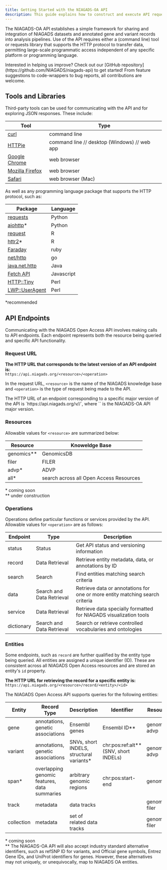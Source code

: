 ```yaml
---
title: Getting Started with the NIAGADS-OA API
description: This guide explains how to construct and execute API requests and interpret responses.
---
```


The NIAGADS-OA API establishes a simple framework for sharing and integration of NIAGADS datasets
and annotated gene and variant records into analysis pipelines. Use of the API requires either a
(command line) tool or requests library that supports the HTTP protocol to transfer data,
permitting large-scale programmatic access independent of any specific platform or programming language.

<Note title="Contribute">
	Interested in helping us improve? Check out our [GitHub
	repository](https://github.com/NIAGADS/niagads-api) to get started! From
	feature suggestions to code-wrappers to bug reports, all contributions are
	welcome.
</Note>

## Tools and Libraries

Third-party tools can be used for communicating with the API and for exploring JSON responses. These include:

| **Tool**                                                      | **Type**                                     |
| ------------------------------------------------------------- | -------------------------------------------- |
| [curl](https://curl.se/)                                      | command line                                 |
| [HTTPie](https://httpie.io/)                                  | command line // desktop (Windows) // web app |
| [Google Chrome](https://www.google.com/chrome/)               | web browser                                  |
| [Mozilla Firefox](https://www.mozilla.org/en-US/firefox/new/) | web browser                                  |
| [Safari](https://www.apple.com/safari/)                       | web browser (Mac)                            |

As well as any programming language package that supports the HTTP protocol, such as:

| **Package**                                                                                                          | **Language** |
| -------------------------------------------------------------------------------------------------------------------- | ------------ |
| [requests](https://pypi.org/project/requests/)                                                                       | Python       |
| [aiohttp](https://pypi.org/project/aiohttp/)\*                                                                       | Python       |
| [request](https://cran.r-project.org/web/packages/request/index.html)                                                | R            |
| [httr2](https://httr2.r-lib.org/)\*                                                                                  | R            |
| [Faraday](https://github.com/lostisland/faraday)                                                                     | ruby         |
| [net/http](https://pkg.go.dev/net/http)                                                                              | go           |
| [java.net.http](https://docs.oracle.com/en/java/javase/21/docs/api/java.net.http/java/net/http/package-summary.html) | Java         |
| [Fetch API](https://www.w3schools.com/jsref/api_fetch.asp)                                                           | Javascript   |
| [HTTP::Tiny](https://perldoc.perl.org/HTTP::Tiny)                                                                    | Perl         |
| [LWP::UserAgent](https://metacpan.org/release/GAAS/libwww-perl-5.69/view/lib/LWP/UserAgent.pm)                       | Perl         |

\*recommended

## API Endpoints

Communicating with the NIAGADS Open Access API involves making calls to API endpoints. Each endpoint
represents both the resource being queried and specific API functionality.

### Request URL

**The HTTP URL that corresponds to the latest version of an API endpoint
is:**<br/> `https://api.niagads.org/<resource>/<operation>`

In the request URL, `<resource>` is the name of the NIAGADS knowledge base and `<operation>` is
the type of request being made to the API.

<Note title="Other Versions">
    The HTTP URL of an endpoint corresponding to a specific major version of the
    API is `https://api.niagads.org/v<version>/<resource>/<operation>`,
    where `<version>` is the NIAGADS-OA API major version.
</Note>

### Resources

Allowable values for `<resource>` are summarized below:

| **Resource** | **Knoweldge Base**                      |
| ------------ | --------------------------------------- |
| genomics\*\* | GenomicsDB                              |
| filer        | FILER                                   |
| advp\*       | ADVP                                    |
| all\*        | search across all Open Access Resources |

\* coming soon<br/>
\*\* under construction

### Operations

Operations define particular functions or services provided by the API.  
Allowable values for `<operation>` are as follows:

| **Endpoint** | **Type**                  | **Description**                                                              |
| ------------ | ------------------------- | ---------------------------------------------------------------------------- |
| status       | Status                    | Get API status and versioning information                                    |
| record       | Data Retrieval            | Retrieve entity metadata, data, or annotations by ID                         |
| search       | Search                    | Find entities matching search criteria                                       |
| data         | Search and Data Retrieval | Retrieve data or annotations for one or more entity matching search criteria |
| service      | Data Retrieval            | Retrieve data specially formatted for NIAGADS visualization tools            |
| dictionary   | Search and Data Retrieval | Search or retrieve controlled vocabularies and ontologies                    |

### Entities

Some endpoints, such as `record` are further qualified by the entity type being queried. All
entities are assigned a unique identifier (ID). These are consistent across all NIAGADS Open Access
resources and are stored an entity's `id` property.

**The HTTP URL for retrieving the record for a specific entity is:** <br/>
`https://api.niagads.org/<resource>/record/<entity>/<id>`

The NIAGADS Open Access API supports queries for the following entities:

| **Entity** | **Record Type**                              | **Description**                           | **Identifier**                          | **Resource**    |
| ---------- | -------------------------------------------- | ----------------------------------------- | --------------------------------------- | --------------- |
| gene       | annotations, genetic associations            | Ensembl genes                             | Ensembl ID\*\*                          | genomics, advp  |
| variant    | annotations, genetic associations            | SNVs, short INDELS, structural variants\* | chr:pos:ref:alt\*\* (SNV, short INDELs) | genomics, advp  |
| span\*     | overlapping genomic features, data summaries | arbitrary genomic regions                 | chr:pos:start-end                       | genomics        |
| track      | metadata                                     | data tracks                               |                                         | genomics, filer |
| collection | metadata                                     | set of related data tracks                |                                         | genomics, filer |

\* coming soon <br/>
\*\* The NIAGADS-OA API will also accept industry standard alternative identifiers, such as refSNP ID for variants,
and Official gene symbols, Entrez Gene IDs, and UniProt identifiers for genes. However, these alternatives may not
uniquely, or unequivocally, map to NIAGADS OA entities.
